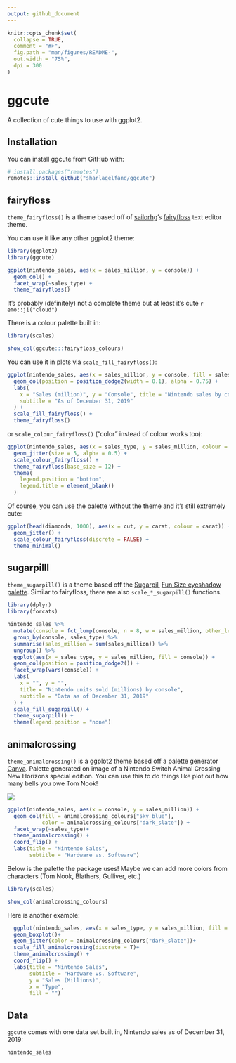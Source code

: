```yaml
---
output: github_document
---
```


<!-- README.md is generated from README.Rmd. Please edit that file -->

```r
knitr::opts_chunk$set(
  collapse = TRUE,
  comment = "#>",
  fig.path = "man/figures/README-",
  out.width = "75%",
  dpi = 300
)
```

# ggcute

<!-- badges: start -->
<!-- badges: end -->

A collection of cute things to use with ggplot2. 

## Installation

You can install ggcute from GitHub with:

``` r
# install.packages("remotes")
remotes::install_github("sharlagelfand/ggcute")
```

## fairyfloss

`theme_fairyfloss()` is a theme based off of  [sailorhg](https://twitter.com/sailorhg)'s [fairyfloss](https://sailorhg.github.io/fairyfloss/) text editor theme.

You can use it like any other ggplot2 theme:

```r
library(ggplot2)
library(ggcute)

ggplot(nintendo_sales, aes(x = sales_million, y = console)) +
  geom_col() +
  facet_wrap(~sales_type) +
  theme_fairyfloss()
```

It's probably (definitely) not a complete theme but at least it's cute `r` `emo::ji("cloud")`

There is a colour palette built in:

```r
library(scales)

show_col(ggcute:::fairyfloss_colours)
```

You can use it in plots via `scale_fill_fairyfloss()`:

```r
ggplot(nintendo_sales, aes(x = sales_million, y = console, fill = sales_type)) +
  geom_col(position = position_dodge2(width = 0.1), alpha = 0.75) +
  labs(
    x = "Sales (million)", y = "Console", title = "Nintendo sales by console",
    subtitle = "As of December 31, 2019"
  ) +
  scale_fill_fairyfloss() +
  theme_fairyfloss()
```

or `scale_colour_fairyfloss()` ("color" instead of colour works too):

```r
ggplot(nintendo_sales, aes(x = sales_type, y = sales_million, colour = console)) +
  geom_jitter(size = 5, alpha = 0.5) +
  scale_colour_fairyfloss() +
  theme_fairyfloss(base_size = 12) +
  theme(
    legend.position = "bottom",
    legend.title = element_blank()
  )
```

Of course, you can use the palette without the theme and it's still extremely cute:

```r
ggplot(head(diamonds, 1000), aes(x = cut, y = carat, colour = carat)) +
  geom_jitter() +
  scale_colour_fairyfloss(discrete = FALSE) +
  theme_minimal()
```

## sugarpilll

`theme_sugarpill()` is a theme based off the [Sugarpill](https://www.instagram.com/sugarpill/) [Fun Size eyeshadow palette](https://sugarpill.com/products/fun-size-palette). Similar to fairyfloss, there are also `scale_*_sugarpill()` functions.

```r
library(dplyr)
library(forcats)

nintendo_sales %>%
  mutate(console = fct_lump(console, n = 8, w = sales_million, other_level = "Other Consoles")) %>%
  group_by(console, sales_type) %>%
  summarise(sales_million = sum(sales_million)) %>%
  ungroup() %>%
  ggplot(aes(x = sales_type, y = sales_million, fill = console)) +
  geom_col(position = position_dodge2()) +
  facet_wrap(vars(console)) +
  labs(
    x = "", y = "",
    title = "Nintendo units sold (millions) by console",
    subtitle = "Data as of December 31, 2019"
  ) +
  scale_fill_sugarpill() +
  theme_sugarpill() +
  theme(legend.position = "none")
```

## animalcrossing
`theme_animalcrossing()` is a ggplot2 theme based off a palette generator 
[Canva](https://www.canva.com/colors/color-palette-generator/). Palette generated on image of a Nintendo Switch Animal Crossing New Horizons special edition. You can use this to do things like plot out how many bells you owe Tom Nook!

![](https://animalcrossingworld.com/wp-content/uploads/2020/01/special-edition-animal-crossing-new-horizons-nintendo-switch-standalone-parts-banner.jpg)

```r
ggplot(nintendo_sales, aes(x = console, y = sales_million)) +
  geom_col(fill = animalcrossing_colours["sky_blue"],
           color = animalcrossing_colours["dark_slate"]) +
  facet_wrap(~sales_type)+
  theme_animalcrossing() +
  coord_flip() +
  labs(title = "Nintendo Sales",
       subtitle = "Hardware vs. Software")
```

Below is the palette the package uses! Maybe we can add more colors from characters (Tom Nook, Blathers, Gulliver, etc.)

```r
library(scales)

show_col(animalcrossing_colours)
```

Here is another example:

```r
  ggplot(nintendo_sales, aes(x = sales_type, y = sales_million, fill = sales_type))+
  geom_boxplot()+
  geom_jitter(color = animalcrossing_colours["dark_slate"])+
  scale_fill_animalcrossing(discrete = T)+
  theme_animalcrossing() +
  coord_flip() +
  labs(title = "Nintendo Sales",
       subtitle = "Hardware vs. Software",
       y = "Sales (Millions)",
       x = "Type",
       fill = "")
```



## Data

`ggcute` comes with one data set built in, Nintendo sales as of December 31, 2019:

```r
nintendo_sales
```
